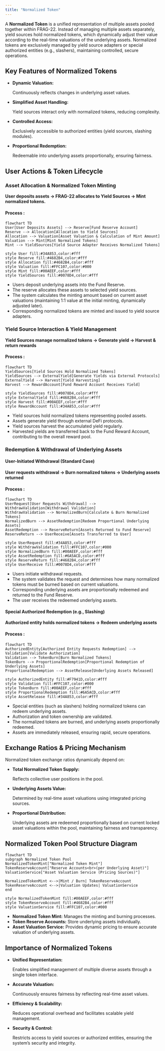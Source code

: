 ```yaml
---
title: "Normalized Token"
---
```


A **Normalized Token** is a unified representation of multiple assets pooled together within FRAG-22. Instead of managing multiple assets separately, yield sources hold normalized tokens, which dynamically adjust their value according to the real-time valuations of the underlying assets. Normalized tokens are exclusively managed by yield source adapters or special authorized entities (e.g., slashers), maintaining controlled, secure operations.

## **Key Features of Normalized Tokens**

- **Dynamic Valuation:**

  Continuously reflects changes in underlying asset values.

- **Simplified Asset Handling:**

  Yield sources interact only with normalized tokens, reducing complexity.

- **Controlled Access:**

  Exclusively accessible to authorized entities (yield sources, slashing modules).

- **Proportional Redemption:**

  Redeemable into underlying assets proportionally, ensuring fairness.

## **User Actions & Token Lifecycle**

### **Asset Allocation & Normalized Token Minting**

**User deposits assets → FRAG-22 allocates to Yield Sources → Mint normalized tokens.**

#### **Process :**

```mermaid
flowchart TD
User[User Deposits Assets] --> Reserve[Fund Reserve Account]
Reserve --> Allocation[Allocation to Yield Sources]
Allocation --> Valuation[Asset Valuation & Calculation of Mint Amount]
Valuation --> Mint[Mint Normalized Tokens]
Mint --> YieldSources[Yield Source Adapter Receives Normalized Tokens]

style User fill:#34A853,color:#fff
style Reserve fill:#4682B4,color:#fff
style Allocation fill:#4682B4,color:#fff
style Valuation fill:#FFC107,color:#000
style Mint fill:#00AEEF,color:#fff
style YieldSources fill:#0078D4,color:#fff
```

- Users deposit underlying assets into the Fund Reserve.
- The reserve allocates these assets to selected yield sources.
- The system calculates the minting amount based on current asset valuations (maintaining 1:1 value at the initial minting, dynamically adjusted later).
- Corresponding normalized tokens are minted and issued to yield source adapters.

### **Yield Source Interaction & Yield Management**

**Yield Sources manage normalized tokens → Generate yield → Harvest & return rewards**

#### **Process :**

```mermaid
flowchart TD
YieldSources[Yield Sources Hold Normalized Tokens]
YieldSources --> ExternalYield[Generate Yields via External Protocols]
ExternalYield --> Harvest[Yield Harvesting]
Harvest --> RewardAccount[Fund Reward Account Receives Yield]

style YieldSources fill:#0078D4,color:#fff
style ExternalYield fill:#4682B4,color:#fff
style Harvest fill:#00AEEF,color:#fff
style RewardAccount fill:#34A853,color:#fff
```

- Yield sources hold normalized tokens representing pooled assets.
- Assets generate yield through external DeFi protocols.
- Yield sources harvest the accumulated yield regularly.
- Harvested yields are transferred back to the Fund Reward Account, contributing to the overall reward pool.

### **Redemption & Withdrawal of Underlying Assets**

#### **User-Initiated Withdrawal (Standard Case)**

**User requests withdrawal → Burn normalized tokens → Underlying assets returned**

#### **Process :**

```mermaid
flowchart TD
UserRequest[User Requests Withdrawal] --> WithdrawValidation[Withdrawal Validation]
WithdrawValidation --> NormalizedBurn[Calculate & Burn Normalized Tokens]
NormalizedBurn --> AssetRedemption[Redeem Proportional Underlying Assets]
AssetRedemption --> ReserveReturn[Assets Returned to Fund Reserve]
ReserveReturn --> UserReceive[Assets Transferred to User]

style UserRequest fill:#34A853,color:#fff
style WithdrawValidation fill:#FFC107,color:#000
style NormalizedBurn fill:#00AEEF,color:#fff
style AssetRedemption fill:#6A5ACD,color:#fff
style ReserveReturn fill:#4682B4,color:#fff
style UserReceive fill:#0078D4,color:#fff
```

- Users initiate withdrawal requests.
- The system validates the request and determines how many normalized tokens must be burned based on current valuations.
- Corresponding underlying assets are proportionally redeemed and returned to the Fund Reserve.
- The user receives the redeemed underlying assets.

#### **Special Authorized Redemption (e.g., Slashing)**

**Authorized entity holds normalized tokens → Redeem underlying assets**

#### **Process :**

```mermaid
flowchart TD
AuthorizedEntity[Authorized Entity Requests Redemption] --> Validation[Validate Authorization]
Validation --> TokenBurn[Burn Normalized Tokens]
TokenBurn --> ProportionalRedemption[Proportional Redemption of Underlying Assets]
ProportionalRedemption --> AssetRelease[Underlying Assets Released]

style AuthorizedEntity fill:#F7941D,color:#fff
style Validation fill:#FFC107,color:#000
style TokenBurn fill:#00AEEF,color:#fff
style ProportionalRedemption fill:#6A5ACD,color:#fff
style AssetRelease fill:#34A853,color:#fff
```

- Special entities (such as slashers) holding normalized tokens can redeem underlying assets.
- Authorization and token ownership are validated.
- The normalized tokens are burned, and underlying assets proportionally redeemed.
- Assets are immediately released, ensuring rapid, secure operations.

## **Exchange Ratios & Pricing Mechanism**

Normalized token exchange ratios dynamically depend on:

- **Total Normalized Token Supply:**

  Reflects collective user positions in the pool.

- **Underlying Assets Value:**

  Determined by real-time asset valuations using integrated pricing sources.

- **Proportional Distribution:**

  Underlying assets are redeemed proportionally based on current locked asset valuations within the pool, maintaining fairness and transparency.

## **Normalized Token Pool Structure Diagram**

```mermaid
flowchart TD
subgraph Normalized Token Pool
NormalizedTokenMint["Normalized Token Mint"]
TokenReserveAccount["Reserve Accounts<br>(per Underlying Asset)"]
ValuationService["Asset Valuation Service (Pricing Sources)"]

NormalizedTokenMint <-->|Mint / Burn| TokenReserveAccount
TokenReserveAccount <-->|Valuation Updates| ValuationService
end

style NormalizedTokenMint fill:#00AEEF,color:#fff
style TokenReserveAccount fill:#4682B4,color:#fff
style ValuationService fill:#FFC107,color:#000
```

- **Normalized Token Mint:** Manages the minting and burning processes.
- **Token Reserve Accounts:** Store underlying assets individually.
- **Asset Valuation Service:** Provides dynamic pricing to ensure accurate valuation of underlying assets.

## **Importance of Normalized Tokens**

- **Unified Representation:**

  Enables simplified management of multiple diverse assets through a single token interface.

- **Accurate Valuation:**

  Continuously ensures fairness by reflecting real-time asset values.

- **Efficiency & Scalability:**

  Reduces operational overhead and facilitates scalable yield management.

- **Security & Control:**

  Restricts access to yield sources or authorized entities, ensuring the system’s security and integrity.
